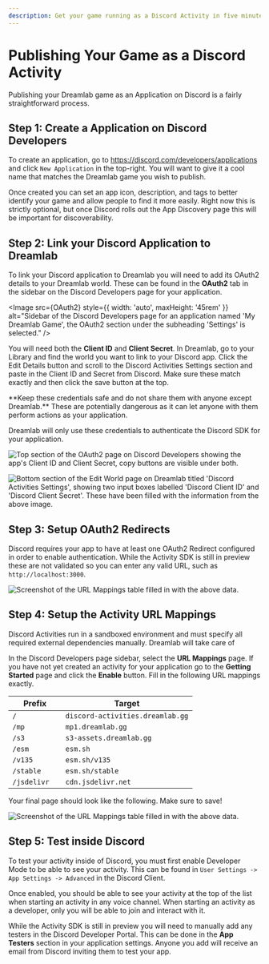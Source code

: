 ```yaml
---
description: Get your game running as a Discord Activity in five minutes!
---
```



# Publishing Your Game as a Discord Activity

Publishing your Dreamlab game as an Application on Discord is a fairly straightforward process.

## Step 1: Create a Application on Discord Developers

To create an application, go to https://discord.com/developers/applications and click `New Application` in the top-right.
You will want to give it a cool name that matches the Dreamlab game you wish to publish.

Once created you can set an app icon, description, and tags to better identify your game and allow people to find it more easily.
Right now this is strictly optional, but once Discord rolls out the App Discovery page this will be important for discoverability.

## Step 2: Link your Discord Application to Dreamlab

To link your Discord application to Dreamlab you will need to add its OAuth2 details to your Dreamlab world.
These can be found in the **OAuth2** tab in the sidebar on the Discord Developers page for your application.

<Image
  src={OAuth2}
  style={{ width: 'auto', maxHeight: '45rem' }}
  alt="Sidebar of the Discord Developers page for an application named 'My Dreamlab Game', the OAuth2 section under the subheading 'Settings' is selected."
/>

You will need both the **Client ID** and **Client Secret**. In Dreamlab, go to your Library and find the world you want to link to your Discord app.
Click the Edit Details button and scroll to the Discord Activities Settings section and paste in the Client ID and Secret from Discord.
Make sure these match exactly and then click the save button at the top.

<Callout type='error' emoji='⚠️'>
  **Keep these credentials safe and do not share them with anyone except Dreamlab.** These are potentially dangerous as it can let anyone with them perform actions as your application.

Dreamlab will only use these credentials to authenticate the Discord SDK for your application.

</Callout>

<Image
  src={DetailsDiscord}
  alt="Top section of the OAuth2 page on Discord Developers showing the app's Client ID and Client Secret, copy buttons are visible under both."
/>

<Image
  src={DetailsDreamlab}
  alt="Bottom section of the Edit World page on Dreamlab titled 'Discord Activities Settings', showing two input boxes labelled 'Discord Client ID' and 'Discord Client Secret'. These have been filled with the information from the above image."
/>

## Step 3: Setup OAuth2 Redirects

Discord requires your app to have at least one OAuth2 Redirect configured in order to enable authentication.
While the Activity SDK is still in preview these are not validated so you can enter any valid URL, such as `http://localhost:3000`.

<Image
  src={Redirects}
  alt='Screenshot of the URL Mappings table filled in with the above data.'
/>

## Step 4: Setup the Activity URL Mappings

Discord Activities run in a sandboxed environment and must specify all required external dependencies manually. Dreamlab will take care of

In the Discord Developers page sidebar, select the **URL Mappings** page. If you have not yet created an activity for your application go to the **Getting Started** page and click the **Enable** button.
Fill in the following URL mappings exactly.

| Prefix        | Target                           |
| ------------- | -------------------------------- |
| `/`           | `discord-activities.dreamlab.gg` |
| `/mp`         | `mp1.dreamlab.gg`                |
| `/s3`         | `s3-assets.dreamlab.gg`          |
| `/esm`        | `esm.sh`                         |
| `/v135`       | `esm.sh/v135`                    |
| `/stable`     | `esm.sh/stable`                  |
| `/jsdelivr  ` | `cdn.jsdelivr.net`               |

Your final page should look like the following. Make sure to save!

<Image
  src={UrlMappings}
  alt='Screenshot of the URL Mappings table filled in with the above data.'
/>

## Step 5: Test inside Discord

To test your activity inside of Discord, you must first enable Developer Mode to be able to see your activity.
This can be found in `User Settings -> App Settings -> Advanced` in the Discord Client.

Once enabled, you should be able to see your activity at the top of the list when starting an activity in any voice channel.
When starting an activity as a developer, only you will be able to join and interact with it.

While the Activity SDK is still in preview you will need to manually add any testers in the Discord Developer Portal.
This can be done in the **App Testers** section in your application settings. Anyone you add will receive an email from Discord
inviting them to test your app.
